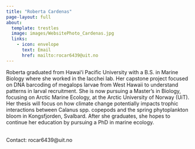 ```yaml
---
title: "Roberta Cardenas"
page-layout: full
about: 
  template: trestles
  image: images/WebsitePhoto_Cardenas.jpg
  links: 
    - icon: envelope
      text: Email
      href: mailto:rocar6439@uit.no
---
```


Roberta graduated from Hawaiʻi Pacific University with a B.S. in Marine Biology where she worked in the Iacchei lab. Her capstone project focused on DNA barcoding of megalops larvae from West Hawaii to understand patterns in larval recruitment. She is now pursuing a Master’s in Biology, focusing on Arctic Marine Ecology, at the Arctic University of Norway (UiT). Her thesis will focus on how climate change potentially impacts trophic interactions between Calanus spp. copepods and the spring phytoplankton bloom in Kongsfjorden, Svalbard. After she graduates, she hopes to continue her education by pursuing a PhD in marine ecology. 

\
Contact: rocar6439\@uit.no
